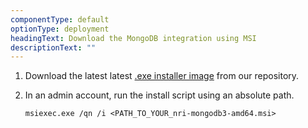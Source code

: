 ```yaml
---
componentType: default
optionType: deployment
headingText: Download the MongoDB integration using MSI
descriptionText: "" 
---
```


1. Download the latest latest [.exe installer image](https://download.newrelic.com/infrastructure_agent/windows/integrations/) from our repository.

2. In an admin account, run the install script using an absolute path.

    ```shell
    msiexec.exe /qn /i <PATH_TO_YOUR_nri-mongodb3-amd64.msi>
    ```
